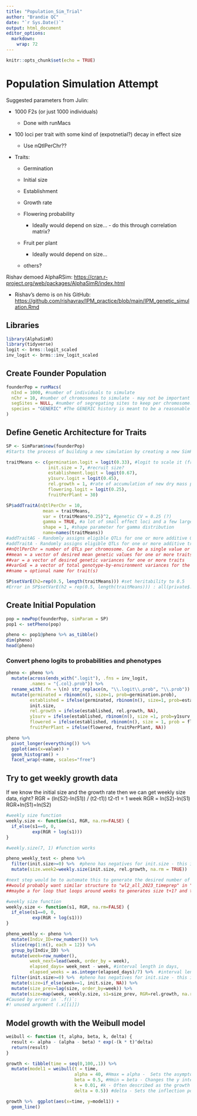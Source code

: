 ```yaml
---
title: "Population_Sim_Trial"
author: "Brandie QC"
date: "`r Sys.Date()`"
output: html_document
editor_options: 
  markdown: 
    wrap: 72
---
```


```r
knitr::opts_chunk$set(echo = TRUE)
```

# Population Simulation Attempt

Suggested parameters from Julin:

-   1000 F2s (or just 1000 individuals)

    -   Done with runMacs

-   100 loci per trait with some kind of (expotnetial?) decay in effect
    size

    -   Use nQtlPerChr??

-   Traits:

    -   Germination

    -   Initial size

    -   Establishment

    -   Growth rate

    -   Flowering probability

        -   Ideally would depend on size... - do this through
            correlation matrix?

    -   Fruit per plant

        -   Ideally would depend on size...

    -   others?

Rishav demoed AlphaRSim:
<https://cran.r-project.org/web/packages/AlphaSimR/index.html>

-   Rishav's demo is on his GitHub:
    <https://github.com/rishavray/IPM_practice/blob/main/IPM_genetic_simulation.Rmd>

## Libraries

```r
library(AlphaSimR)
library(tidyverse)
logit <- brms::logit_scaled
inv_logit <- brms::inv_logit_scaled
```

## Create Founder Population

```r
founderPop = runMacs(
  nInd = 1000, #number of individuals to simulate 
  nChr = 10, #number of chromosomes to simulate - may not be important to match to Streps' 14
  segSites = NULL, #number of segregating sites to keep per chromosome.
  species = "GENERIC" #The GENERIC history is meant to be a reasonable all-purpose choice. It runs quickly and models a population with an effective populations size that has gone through several historic bottlenecks.
)
```

## Define Genetic Architecture for Traits

```r
SP <- SimParam$new(founderPop)
#Starts the process of building a new simulation by creating a new SimParam object and assigning a founder population to the class.

traitMeans <- c(germination.logit = logit(0.33), #logit to scale it (from gene --> trait)
                init.size = 7, #recruit size?
                establishment.logit = logit(0.67),
                y1surv.logit = logit(0.45),
                rel.growth = 1, #rate of accumulation of new dry mass per unit of existing dry mass
                flowering.logit = logit(0.25),
                fruitPerPlant = 30)

SP$addTraitA(nQtlPerChr = 10, 
              mean = traitMeans, 
              var = (traitMeans*0.25)^2, #genetic CV = 0.25 (?)
              gamma = TRUE, #a lot of small effect loci and a few large effect loci 
              shape = 1, #shape parameter for gamma distribution 
              name=names(traitMeans))
#addTraitAG - Randomly assigns eligible QTLs for one or more additive GxE traits. If simulating more than one trait, all traits will be pleiotropic with correlated effects.
#addTraitA - Randomly assigns eligible QTLs for one or more additive traits. If simulating more than one trait, all traits will be pleiotropic with correlated additive effects. (we will keep it simple for now)
##nQtlPerChr = number of QTLs per chromosome. Can be a single value or nChr values.
##mean = a vector of desired mean genetic values for one or more traits
##var = a vector of desired genetic variances for one or more traits
##varGxE = a vector of total genotype-by-environment variances for the traits
##name = optional name for trait(s)

SP$setVarE(h2=rep(0.5, length(traitMeans))) #set heritability to 0.5 
#Error in SP$setVarE(h2 = rep(0.5, length(traitMeans))) : all(private$.varG > 0) is not TRUE -  Y1 SURV = logit(0.5)
```

## Create Initial Population

```r
pop = newPop(founderPop, simParam = SP)
pop1 <- setPheno(pop)
```

```r
pheno <- pop1@pheno %>% as_tibble()
dim(pheno)
head(pheno)
```

### Convert pheno logits to probabilities and phenotypes
```r
pheno <- pheno %>%
  mutate(across(ends_with(".logit"), .fns = inv_logit, 
         .names = "{.col}.prob")) %>%
  rename_with(.fn = \(n) str_replace(n, "\\.logit\\.prob", "\\.prob")) %>%
  mutate(germinated = rbinom(n(), size=1, prob=germination.prob),
         established = ifelse(germinated, rbinom(n(), size=1, prob=establishment.prob), NA),
         init.size,
         rel.growth = ifelse(established, rel.growth, NA),
         y1surv = ifelse(established, rbinom(n(), size =1, prob=y1surv.prob), NA),
         flowered = ifelse(established, rbinom(n(), size = 1, prob = flowering.prob), NA),
         fruitPerPlant = ifelse(flowered, fruitPerPlant, NA))
```

```r
pheno %>%
  pivot_longer(everything()) %>%
  ggplot(aes(x=value)) +
  geom_histogram() +
  facet_wrap(~name, scales="free")
```

## Try to get weekly growth data 
If we know the initial size and the growth rate then we can get weekly size data, right?
RGR = (ln(S2)-ln(S1)) / (t2-t1))
t2-t1 = 1 week
RGR = ln(S2)-ln(S1)
RGR+ln(S1)=ln(S2)
```r
#weekly size function 
weekly.size <- function(s1, RGR, na.rm=FALSE) {
  if_else(s1==0, 0, 
          exp(RGR + log(s1)))
}

#weekly.size(7, 1) #function works 

pheno_weekly_test <- pheno %>% 
  filter(init.size>=0) %>%  #pheno has negatives for init.size - this is a temporary fix until I can figure out how to set the min as 0 
  mutate(size.week2=weekly.size(init.size, rel.growth, na.rm = TRUE))

#next step would be to automate this to generate the desired number of weeks 
##would probably want similar structure to "wl2_all_2023_timeprep" in "IntBio_WL2_2023.Rmd" script" - one row for each individual and each week
##maybe a for loop that loops around weeks to generates size t+1? and then bind_rows or something to combine all the output?
```

```r
#weekly size function 
weekly.size <- function(s1, RGR, na.rm=FALSE) {
  if_else(s1==0, 0, 
          exp(RGR + log(s1)))
}

pheno_weekly <- pheno %>% 
  mutate(Indiv_ID=row_number()) %>% 
  slice(rep(1:n(), each = 12)) %>% 
  group_by(Indiv_ID) %>% 
  mutate(week=row_number(),
         week_next=lead(week, order_by = week), 
         elapsed_days= week_next - week, #interval length in days,
         elapsed_weeks = as.integer(elapsed_days)/7) %>%  #interval length in weeks 
  filter(init.size>=0) %>%  #pheno has negatives for init.size - this is a temporary fix until I can figure out how to set the min as 0 
  mutate(size=if_else(week==1, init.size, NA)) %>% 
  mutate(size_prev=lag(size, order_by=week)) %>% 
  mutate(size=map(week, weekly.size, s1=size_prev, RGR=rel.growth, na.rm = TRUE))
#Caused by error in `.f()`:
#! unused argument (.x[[i]])
```

## Model growth with the Weibull model

```r
weibull <- function (t, alpha, beta, k, delta) {
  result <- alpha - (alpha - beta) * exp(-(k * t)^delta)
  return(result)
}

growth <- tibble(time = seq(0,100,.1)) %>%
  mutate(model1 = weibull(t = time,
                          alpha = 40, #Hmax = alpha -  Sets the asymptote (max growth)
                          beta = 0.5, #Hmin = beta - Changes the y intercept (the lower limit)
                          k = 0.01, #k - Often described as the growth rate --\> related to the slope of the line
                          delta = 0.5)) #delta - Sets the inflection point - when you shift b/t concave to convex

growth %>%  ggplot(aes(x=time, y=model1)) +
  geom_line()
```
